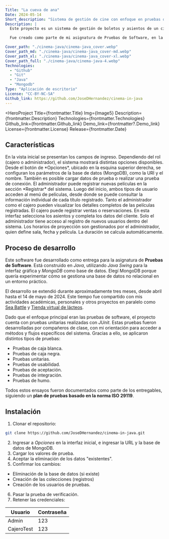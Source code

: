 ```yaml
---
Title: "La cueva de ana"
Date: 2024-05-14
Short_description: "Sistema de gestión de cine con enfoque en pruebas de software"
Description: |
  Este proyecto es un sistema de gestión de boletos y asientos de un cine, desarrollado en Java, con un enfoque en las pruebas de software y el uso de una base de datos no relacional.

  Fue creado como parte de mi asignatura de Pruebas de Software, en la cual utilicé MongoDB por primera vez. El sistema permite registrar asientos vendidos y disponibles, gestionar los horarios de proyección y registrar películas dentro de la cartelera.

Cover_path: "./cinema-java/cinema-java_cover.webp"
Cover_path_md: "./cinema-java/cinema-java_cover-md.webp"
Cover_path_xl: "./cinema-java/cinema-java_cover-xl.webp"
Cover_path_full: "./cinema-java/cinema-java-4.webp"
Technologies:
  - "Github"
  - "Git"
  - "Java"
  - "Mongodb"
Type: "Aplicación de escritorio"
License: "CC-BY-NC-SA"
Github_link: https://github.com/JoseDHernandez/cinema-in-java
---
```



<HeroProject
Title={frontmatter.Title}
Img={Image5}
  Description={frontmatter.Description}
  Technologies={frontmatter.Technologies}
  Github_link={frontmatter.Github_link}
  Demo_link={frontmatter?.Demo_link}
  License={frontmatter.License}
  Release={frontmatter.Date}
>

</HeroProject>

## Características

<FeatureCard title="Inicio" image={Image1}>
  En la vista inicial se presentan los campos de ingreso. Dependiendo del rol
  (cajero o administrador), el sistema mostrará distintas opciones disponibles.
</FeatureCard>

<FeatureCard title="Configuración de la base de datos" image={Image2}>
  Desde el botón de *Opciones*, ubicado en la esquina superior derecha, se
  configuran los parámetros de la base de datos (MongoDB), como la URI y el
  nombre. También es posible cargar datos de prueba o realizar una prueba de
  conexión.
</FeatureCard>

<FeatureCard title="Registro de películas" image={Image3}>
  El administrador puede registrar nuevas películas en la sección *Registrar*
  del sistema.
</FeatureCard>

<FeatureCard title="Menú de películas" image={Image5}>
  Luego del inicio, ambos tipos de usuario acceden al menú de películas, desde
  donde se puede consultar la información individual de cada título registrado.
</FeatureCard>

<FeatureCard title="Información de películas" image={Image4}>
  Tanto el administrador como el cajero pueden visualizar los detalles completos
  de las películas registradas.
</FeatureCard>

<FeatureCard title="Selección de asientos" image={Image6}>
  El cajero puede registrar ventas o reservaciones. En esta interfaz selecciona
  los asientos y completa los datos del cliente.
</FeatureCard>

<FeatureCard title="Registro de usuarios" image={Image7}>
  Solo el administrador tiene acceso al registro de nuevos usuarios dentro del
  sistema.
</FeatureCard>

<FeatureCard title="Horarios de proyección" image={Image8}>
  Los horarios de proyección son gestionados por el administrador, quien define
  sala, fecha y película. La duración se calcula automáticamente.
</FeatureCard>

## Proceso de desarrollo

Este software fue desarrollado como entrega para la asignatura de **Pruebas de Software**. Está construido en _Java_, utilizando _Java Swing_ para la interfaz gráfica y _MongoDB_ como base de datos. Elegí MongoDB porque quería experimentar cómo se gestiona una base de datos no relacional en un entorno práctico.

El desarrollo se extendió durante aproximadamente tres meses, desde abril hasta el 14 de mayo de 2024. Este tiempo fue compartido con mis actividades académicas, personales y otros proyectos en paralelo como [Sea Battle](/proyectos/sea-battle) y [Tienda virtual de lácteos](/proyectos/tienda-lacteos).

Dado que el enfoque principal eran las pruebas de software, el proyecto cuenta con pruebas unitarias realizadas con _JUnit_. Estas pruebas fueron desarrolladas por compañeros de clase, con mi orientación para acceder a métodos y flujos específicos del sistema. Gracias a ello, se aplicaron distintos tipos de pruebas:

- Pruebas de caja blanca.
- Pruebas de caja negra.
- Pruebas unitarias.
- Pruebas de usabilidad.
- Pruebas de aceptación.
- Pruebas de integración.
- Pruebas de humo.

Todos estos ensayos fueron documentados como parte de los entregables, siguiendo un **plan de pruebas basado en la norma ISO 29119**.

## Instalación

1. Clonar el repositorio:

```bash
git clone https://github.com/JoseDHernandez/cinema-in-java.git
```

2. Ingresar a _Opciones_ en la interfaz inicial, e ingresar la URL y la base de datos de MongoDB.
3. Cargar los valores de prueba.
4. Aceptar la eliminación de los datos "existentes".
5. Confirmar los cambios:

- Eliminación de la base de datos (si existe)
- Creación de las colecciones (registros)
- Creación de los usuarios de pruebas.

6. Pasar la prueba de verificación.
7. Retener las credenciales:

  <div class="table-responsive" >

| Usuario    | Contraseña |
| ---------- | ---------- |
| Admin      | 123        |
| CajeroTest | 123        |

  </div>
